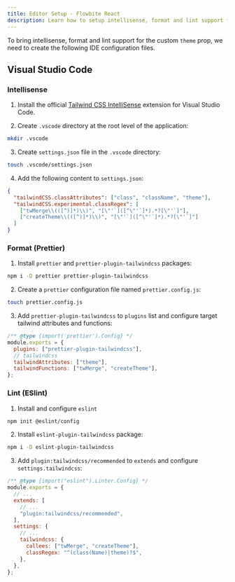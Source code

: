 ---
title: Editor Setup - Flowbite React
description: Learn how to setup intellisense, format and lint support for Flowbite React
---

To bring intellisense, format and lint support for the custom `theme` prop, we need to create the following IDE configuration files.

## Visual Studio Code

### Intellisense

1. Install the official [Tailwind CSS IntelliSense](https://marketplace.visualstudio.com/items?itemName=bradlc.vscode-tailwindcss) extension for Visual Studio Code.

<div />

2. Create `.vscode` directory at the root level of the application:

```bash
mkdir .vscode
```

3. Create `settings.json` file in the `.vscode` directory:

```bash
touch .vscode/settings.json
```

4. Add the following content to `settings.json`:

```json
{
  "tailwindCSS.classAttributes": ["class", "className", "theme"],
  "tailwindCSS.experimental.classRegex": [
    ["twMerge\\(([^)]*)\\)", "[\"'`]([^\"'`]*).*?[\"'`]"],
    ["createTheme\\(([^)]*)\\)", "[\"'`]([^\"'`]*).*?[\"'`]"]
  ]
}
```

### Format (Prettier)

1. Install `prettier` and `prettier-plugin-tailwindcss` packages:

```bash
npm i -D prettier prettier-plugin-tailwindcss
```

2. Create a `prettier` configuration file named `prettier.config.js`:

```bash
touch prettier.config.js
```

3. Add `prettier-plugin-tailwindcss` to `plugins` list and configure target tailwind attributes and functions:

```js
/** @type {import('prettier').Config} */
module.exports = {
  plugins: ["prettier-plugin-tailwindcss"],
  // tailwindcss
  tailwindAttributes: ["theme"],
  tailwindFunctions: ["twMerge", "createTheme"],
};
```

### Lint (ESlint)

1. Install and configure `eslint`

```bash
npm init @eslint/config
```

2. Install `eslint-plugin-tailwindcss` package:

```bash
npm i -D eslint-plugin-tailwindcss
```

3. Add `plugin:tailwindcss/recommended` to `extends` and configure `settings.tailwindcss`:

```js {6,10-13}
/** @type {import("eslint").Linter.Config} */
module.exports = {
  // ...
  extends: [
    // ...
    "plugin:tailwindcss/recommended",
  ],
  settings: {
    // ...
    tailwindcss: {
      callees: ["twMerge", "createTheme"],
      classRegex: "^(class(Name)|theme)?$",
    },
  },
};
```
